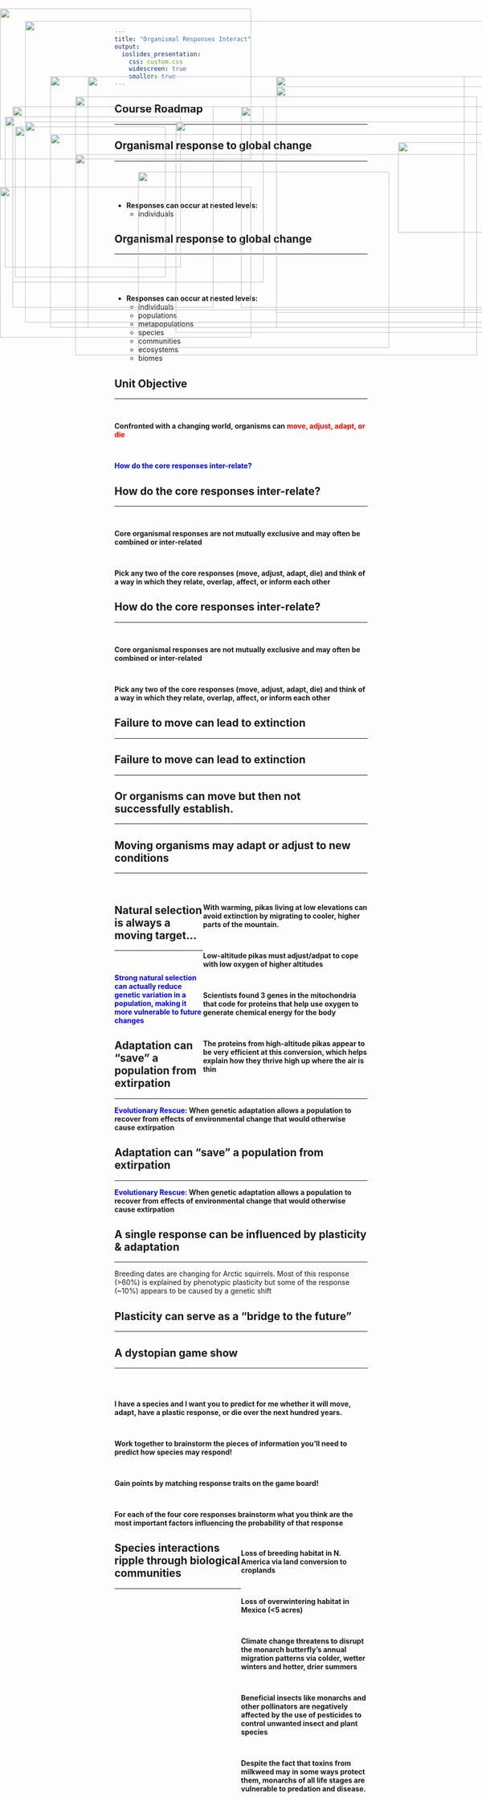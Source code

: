```yaml
---
title: "Organismal Responses Interact"
output: 
  ioslides_presentation:
    css: custom.css
    widescreen: true
    smaller: true
---
```


## Course Roadmap
<hr>

<IMG STYLE="position:absolute; TOP:160px; LEFT:100px; WIDTH:900px; HEIGHT:500px" SRC="images/course.png">

## Organismal response to global change
<hr>
<br/>
<br/>
<br/>

- **Responses can occur at nested levels:**
    + individuals

<IMG STYLE="position:absolute; TOP:291px; LEFT:793px; WIDTH:180px; HEIGHT:180px" SRC="images/birds.png">

## Organismal response to global change
<hr>
<br/>
<br/>
<br/>

- **Responses can occur at nested levels:**
    + individuals
    + populations
    + metapopulations
    + species
    + communities
    + ecosystems
    + biomes

<IMG STYLE="position:absolute; TOP:160px; LEFT:550px; WIDTH:500px; HEIGHT:500px" SRC="images/birds2.png"> 

## Unit Objective
<hr>
<br/>

**Confronted with a changing world, organisms can <span style="color:red">move, adjust, adapt, or die</span>**

<br/>

**<span style="color:blue">How do the core responses inter-relate?</span>**

<IMG STYLE="position:absolute; TOP:315px; LEFT:150px; WIDTH:800px; HEIGHT:400px" SRC="images/usgs.png">

## How do the core responses inter-relate?
<hr>
<br/>

**Core organismal responses are not mutually exclusive and may often be combined or inter-related**

<br/>

**Pick any two of the core responses (move, adjust, adapt, die) and think of a way in which they relate, overlap, affect, or inform each other**


<IMG STYLE="position:absolute; TOP:350px; LEFT:275px; WIDTH:500px; HEIGHT:350px" SRC="images/overlap.png">

## How do the core responses inter-relate?
<hr>
<br/>

**Core organismal responses are not mutually exclusive and may often be combined or inter-related**

<br/>

**Pick any two of the core responses (move, adjust, adapt, die) and think of a way in which they relate, overlap, affect, or inform each other**

<IMG STYLE="position:absolute; TOP:350px; LEFT:275px; WIDTH:500px; HEIGHT:350px" SRC="images/movedie.png">

## Failure to move can lead to extinction
<hr>

<IMG STYLE="position:absolute; TOP:160px; LEFT:100px; WIDTH:900px; HEIGHT:500px" SRC="images/trees.jpg">

## Failure to move can lead to extinction
<hr>

<IMG STYLE="position:absolute; TOP:200px; LEFT:150px; WIDTH:800px; HEIGHT:450px" SRC="images/birdmove.png">

## Or organisms can move but then not successfully establish.
<hr>

<IMG STYLE="position:absolute; TOP:220px; LEFT:25px; WIDTH:500px; HEIGHT:350px" SRC="images/koala.jpg">

<IMG STYLE="position:absolute; TOP:180px; LEFT:550px; WIDTH:500px; HEIGHT:450px" SRC="images/polar.jpg">

## Moving organisms may adapt or adjust to new conditions
<hr>
<br/>

<IMG STYLE="position:absolute; TOP:240px; LEFT:10px; WIDTH:350px; HEIGHT:300px" SRC="images/pika.jpg">

<div style="float: right; width: 65%;">

**With warming, pikas living at low elevations can avoid extinction by migrating to cooler, higher parts of the mountain. **

<br/>

**Low-altitude pikas must adjust/adpat to cope with low oxygen of higher altitudes**

<br/>

**Scientists found 3 genes in the mitochondria that code for proteins that help use oxygen to generate chemical energy for the body**

<br/>

**The proteins from high-altitude pikas appear to be very efficient at this conversion, which helps explain how they thrive high up where the air is thin**

</div>

<!-- <IMG STYLE="position:absolute; TOP:350px; LEFT:700px; WIDTH:400px; HEIGHT:400px" SRC="images/moveadapt.png"> -->

## Natural selection is always a moving target...
<hr>
<br/>

**<span style="color:blue">Strong natural selection can actually reduce genetic variation in a population, making it more vulnerable to future changes</span>**

<!-- <IMG STYLE="position:absolute; TOP:160px; LEFT:700px; WIDTH:400px; HEIGHT:400px" SRC="images/adaptdie.png"> -->

<IMG STYLE="position:absolute; TOP:275px; LEFT:100px; WIDTH:900px; HEIGHT:350px" SRC="images/natsel.png">

## Adaptation can “save” a population from extirpation
<hr>

**<span style="color:blue">Evolutionary Rescue</span>: When genetic adaptation allows a population to recover from effects of environmental change that would otherwise cause extirpation**

<!-- <IMG STYLE="position:absolute; TOP:160px; LEFT:700px; WIDTH:400px; HEIGHT:400px" SRC="images/adaptdie.png"> -->

<IMG STYLE="position:absolute; TOP:220px; LEFT:25px; WIDTH:400px; HEIGHT:400px" SRC="images/rabbit3.png">

<IMG STYLE="position:absolute; TOP:220px; LEFT:480px; WIDTH:600px; HEIGHT:400px" SRC="images/rabbits.jpg">

## Adaptation can “save” a population from extirpation
<hr>

**<span style="color:blue">Evolutionary Rescue</span>: When genetic adaptation allows a population to recover from effects of environmental change that would otherwise cause extirpation**


<IMG STYLE="position:absolute; TOP:250px; LEFT:50px; WIDTH:1000px; HEIGHT:400px" SRC="images/rabbits2.jpeg">

## A single response can be influenced by plasticity & adaptation
<hr>

Breeding dates are changing for Arctic squirrels. Most of this response (>60%) is explained by phenotypic plasticity but some of the response (~10%) appears to be caused by a genetic shift 

<!-- <IMG STYLE="position:absolute; TOP:160px; LEFT:700px; WIDTH:400px; HEIGHT:400px" SRC="images/adaptadjust.png"> -->

<IMG STYLE="position:absolute; TOP:260px; LEFT:30px; WIDTH:300px; HEIGHT:300px" SRC="images/artic.jpg">

<IMG STYLE="position:absolute; TOP:250px; LEFT:350px; WIDTH:640px; HEIGHT:420px" SRC="images/artic2.png">

## Plasticity can serve as a “bridge to the future”
<hr>

<!-- <IMG STYLE="position:absolute; TOP:160px; LEFT:700px; WIDTH:400px; HEIGHT:400px" SRC="images/adaptadjust.png"> -->

<IMG STYLE="position:absolute; TOP:160px; LEFT:100px; WIDTH:900px; HEIGHT:500px" SRC="images/plasticity.png">

## A dystopian game show
<hr>
<br/>
<br/>

**I have a species and I want you to predict for me whether it will move, adapt, have a plastic response, or die over the next hundred years. **

<br/>

**Work together to brainstorm the pieces of information you’ll need to predict how species may respond!**

<br/>

**Gain points by matching response traits on the game board!**

<br/>

**For each of the four core responses brainstorm what you think are the most important factors influencing the probability of that response**

## 

<IMG STYLE="position:absolute; TOP:50px; LEFT:50px; WIDTH:1000px; HEIGHT:600px" SRC="images/board.png">

##

<IMG STYLE="position:absolute; TOP:25px; LEFT:0px; WIDTH:500px; HEIGHT:300px" SRC="images/monarch2.jpg">

<IMG STYLE="position:absolute; TOP:380px; LEFT:0px; WIDTH:500px; HEIGHT:300px" SRC="images/monarch.jpg">

<div style="float: right; width: 50%;">

**Loss of breeding habitat in N. America via land conversion to croplands**

<br/>

**Loss of overwintering habitat in Mexico (<5 acres)**

<br/>

**Climate change threatens to disrupt the monarch butterfly’s annual migration patterns via colder, wetter winters and hotter, drier summers**

<br/>

**Beneficial insects like monarchs and other pollinators are negatively affected by the use of pesticides to control unwanted insect and plant species**

<br/>

**Despite the fact that toxins from milkweed may in some ways protect them, monarchs of all life stages are vulnerable to predation and disease.**

</div>


## 

<IMG STYLE="position:absolute; TOP:50px; LEFT:50px; WIDTH:1000px; HEIGHT:600px" SRC="images/board2.png">

## Species interactions ripple through biological communities
<hr>

<IMG STYLE="position:absolute; TOP:160px; LEFT:175px; WIDTH:750px; HEIGHT:500px" SRC="images/interaction2.jpg">